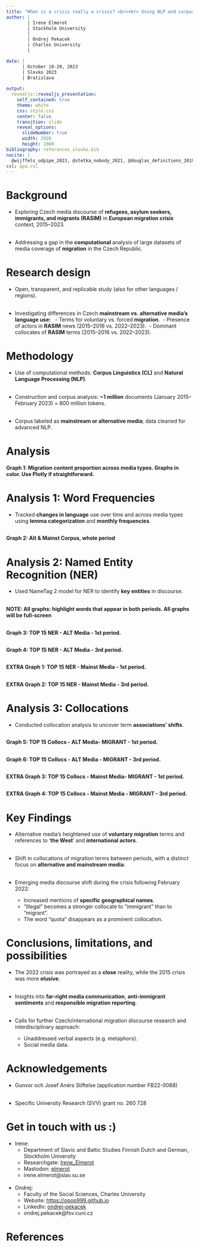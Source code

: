 ```yaml
---
title: "When is a crisis really a crisis? <br><br> Using NLP and corpus linguistic methods to reveal differences in migration discourse across Czech media"
author: |
        | Irene Elmerot
        | Stockholm University
        |
        | Ondrej Pekacek
        | Charles University
        |

date: | 
      | October 18-20, 2023
      | Slovko 2023
      | Bratislava
      
output:
  revealjs::revealjs_presentation:
    self_contained: true
    theme: white
    css: style.css
    center: false
    transition: slide
    reveal_options:
      slideNumber: true
      width: 1920
      height: 1080
bibliography: references_slovko.bib
nocite: |
  @wijffels_udpipe_2023, @stetka_nobody_2021, @douglas_definitions_2019, @baker_useful_2008, @straka_udpipe_2018, @cvrcek_online2_now_2022, @cvrcek_no_2022, @newton_media_as_media_nodate
csl: apa.csl
---
```


# Background

- Exploring Czech media discourse of **refugees, asylum seekers, immigrants, and migrants (RASIM)** in **European migration crisis** context, 2015--2023. <br><br>

- Addressing a gap in the **computational** analysis of large datasets of media coverage of **migration** in the Czech Republic. 

# Research design

- Open, transparent, and replicable study (also for other languages / regions). <br><br>

- Investigating differences in Czech **mainstream vs. alternative media's language use:** 
 - Terms for voluntary vs. forced **migration**.
 - Presence of actors in **RASIM** news (2015--2016 vs. 2022--2023).
 - Dominant collocates of **RASIM** terms (2015--2016 vs. 2022--2023).

# Methodology

- Use of computational methods: **Corpus Linguistics (CL)** and **Natural Language Processing (NLP)**. <br><br>

- Construction and corpus analysis: **~1 million** documents (January 2015--February 2023) = 800 million tokens. <br><br>

- Corpus labeled as **mainstream or alternative media**; data cleaned for advanced NLP.

# Analysis

**Graph 1: Migration content proportion across media types. Graphs in color. Use Plotly if straightforward.**

# Analysis 1: Word Frequencies

- Tracked **changes in language** use over time and across media types using **lemma categorization** and **monthly frequencies**.

## 
**Graph 2: Alt & Mainst Corpus, whole period**

# Analysis 2: Named Entity Recognition (NER)

- Used NameTag 2 model for NER to identify **key entities** in discourse.<br><br>

**NOTE: All graphs: highlight words that appear in both periods. All graphs will be full-screen**

##
**Graph 3: TOP 15 NER - ALT Media - 1st period.**

## 
**Graph 4: TOP 15 NER - ALT Media - 3rd period.**

##
**EXTRA Graph 1: TOP 15 NER - Mainst Media - 1st period.**

##
**EXTRA Graph 2: TOP 15 NER - Mainst Media - 3rd period.**

# Analysis 3: Collocations

- Conducted collocation analysis to uncover term **associations' shifts**.

## 
**Graph 5: TOP 15 Collocs - ALT Media- MIGRANT - 1st period.**

## 
**Graph 6:  TOP 15 Collocs - ALT Media - MIGRANT - 3rd period.**

##
**EXTRA Graph 3: TOP 15 Collocs - Mainst Media- MIGRANT - 1st period.**

##
**EXTRA Graph 4: TOP 15 Collocs - Mainst Media - MIGRANT - 3rd period.**

# Key Findings

- Alternative media's heightened use of **voluntary migration** terms and references to '**the West**' and **international actors**.<br><br>

- Shift in collocations of migration terms between periods, with a distinct focus on **alternative and mainstream media**.<br><br>

- Emerging media discourse shift during the crisis following February 2022:
  - Increased mentions of **specific geographical names**.
  - “Illegal” becomes a stronger collocate to “immigrant” than to “migrant”.
  - The word “quota“ disappears as a prominent collocation.

# Conclusions, limitations, and possibilities

- The 2022 crisis was portrayed as a **close** reality, while the 2015 crisis was more **elusive**.<br><br>

- Insights into **far-right media communication**, **anti-immigrant sentiments** and **responsible migration reporting**.<br><br>

- Calls for further Czech/international migration discourse research and interdisciplinary approach:
  - Unaddressed verbal aspects (e.g. metaphors).
  - Social media data.

# Acknowledgements

- Gunvor och Josef Anérs Stiftelse (application number FB22-0088)<br><br>

- Specific University Research (SVV) grant no. 260 728

# Get in touch with us :)

- Irene:
  - Department of Slavic and Baltic Studies Finnish Dutch and German, Stockholm University
  - Researchgate: [Irene_Elmerot](researchgate.net/profile/Irene_Elmerot)
  - Mastodon: [elmerot](https://mastodon.nu/@elmerot)
  - irene.elmerot@slav.su.se <br><br>

- Ondrej:
  - Faculty of the Social Sciences, Charles University
  - Website: [https://opop999.github.io](https://opop999.github.io)
  - LinkedIn: [ondrej-pekacek](https://linkedin.com/in/ondrej-pekacek)
  - ondrej.pekacek@fsv.cuni.cz

# References




  
  



 
